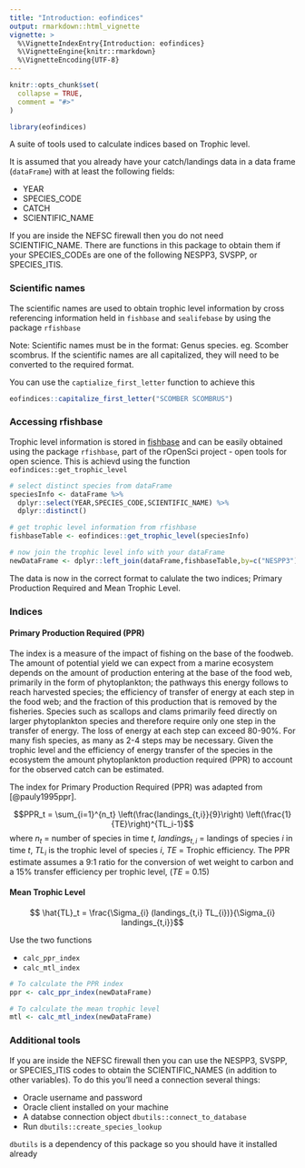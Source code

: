 ```yaml
---
title: "Introduction: eofindices"
output: rmarkdown::html_vignette
vignette: >
  %\VignetteIndexEntry{Introduction: eofindices}
  %\VignetteEngine{knitr::rmarkdown}
  %\VignetteEncoding{UTF-8}
---
```


```r
knitr::opts_chunk$set(
  collapse = TRUE,
  comment = "#>"
)
```

```r
library(eofindices)
```
A suite of tools used to calculate indices based on Trophic level.

It is assumed that you already have your catch/landings data in a data frame (`dataFrame`) with at least the following fields:

* YEAR
* SPECIES_CODE
* CATCH
* SCIENTIFIC_NAME

If you are inside the NEFSC firewall then you do not need SCIENTIFIC_NAME. There are functions in this package to obtain them if your SPECIES_CODEs are one of the following NESPP3, SVSPP, or SPECIES_ITIS.

### Scientific names

The scientific names are used to obtain trophic level information by cross referencing information held in `fishbase` and `sealifebase` by using the package `rfishbase`

Note: Scientific names must be in the format: Genus species. eg. Scomber scombrus. If the scientific names are all capitalized, they will need to be converted to the required format. 

You can use the `captialize_first_letter` function to achieve this

``` r
eofindices::capitalize_first_letter("SCOMBER SCOMBRUS")
```

### Accessing rfishbase

Trophic level information is stored in [fishbase](http://fishbase.de) and can be easily obtained using the package `rfishbase`, part of the rOpenSci project - open tools for open science. This is achievd using the function `eofindices::get_trophic_level`


```r
# select distinct species from dataFrame
speciesInfo <- dataFrame %>%
  dplyr::select(YEAR,SPECIES_CODE,SCIENTIFIC_NAME) %>% 
  dplyr::distinct()

# get trophic level information from rfishbase
fishbaseTable <- eofindices::get_trophic_level(speciesInfo)

# now join the trophic level info with your dataFrame
newDataFrame <- dplyr::left_join(dataFrame,fishbaseTable,by=c("NESPP3"))
```

The data is now in the correct format to calulate the two indices; Primary Production Required and Mean Trophic Level.

### Indices

#### Primary Production Required (PPR)

The index is a measure of the impact of fishing on the base of the foodweb. The amount of potential yield we can expect from a marine ecosystem depends on the amount of production entering at the base of the food web, primarily in the form of phytoplankton; the pathways this energy follows to reach harvested species; the efficiency of transfer of energy at each step in the food web; and the fraction of this production that is removed by the fisheries.  Species such as scallops and clams primarily feed directly on larger phytoplankton species and therefore require only one step in the transfer of energy. The loss of energy at each step can exceed 80-90%.  For many fish species, as many as 2-4 steps may be necessary. Given the trophic level and the efficiency of energy transfer of the species in the ecosystem the amount phytoplankton production required (PPR) to account for the observed catch can be estimated.

The index for Primary Production Required (PPR) was adapted from [@pauly1995ppr].

$$PPR_t = \sum_{i=1}^{n_t}  \left(\frac{landings_{t,i}}{9}\right) \left(\frac{1}{TE}\right)^{TL_i-1}$$
where $n_t$ = number of species in time $t$, $landings_{t,i}$ = landings of species $i$ in time $t$, $TL_i$ is the trophic level of species $i$, $TE$ = Trophic efficiency. The PPR estimate assumes a 9:1 ratio for the conversion of wet weight to carbon and a 15\% transfer efficiency per trophic level, ($TE$ = 0.15)

#### Mean Trophic Level 

$$ \hat{TL}_t = \frac{\Sigma_{i} (landings_{t,i}  TL_{i})}{\Sigma_{i} landings_{t,i}}$$

Use the two functions

* `calc_ppr_index`
* `calc_mtl_index`

```r
# To calculate the PPR index
ppr <- calc_ppr_index(newDataFrame)

# To calculate the mean trophic level
mtl <- calc_mtl_index(newDataFrame)
```

### Additional tools

If you are inside the NEFSC firewall then you can use the NESPP3, SVSPP, or SPECIES_ITIS codes to obtain the SCIENTIFIC_NAMES (in addition to other variables). To do this you'll need a connection several things:

* Oracle username and password
* Oracle client installed on your machine
* A databse connection object `dbutils::connect_to_database`
* Run `dbutils::create_species_lookup`

`dbutils` is a dependency of this package so you should have it installed already
